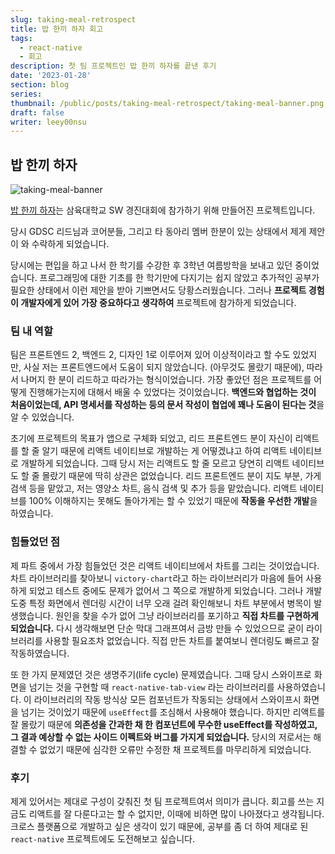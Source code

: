 ```yaml
---
slug: taking-meal-retrospect
title: 밥 한끼 하자 회고
tags:
  - react-native
  - 회고
description: 첫 팀 프로젝트인 밥 한끼 하자를 끝낸 후기
date: '2023-01-28'
section: blog
series:
thumbnail: /public/posts/taking-meal-retrospect/taking-meal-banner.png
draft: false
writer: leey00nsu
---
```


## 밥 한끼 하자

![taking-meal-banner](/public/posts/taking-meal-retrospect/taking-meal-banner.png)

[밥 한끼 하자](https://github.com/leey00nsu/TakingMeal)는 삼육대학교 SW 경진대회에 참가하기 위해 만들어진 프로젝트입니다.

당시 GDSC 리드님과 코어분들, 그리고 타 동아리 멤버 한분이 있는 상태에서 제게 제안이 와 수락하게 되었습니다.

당시에는 편입을 하고 나서 한 학기를 수강한 후 3학년 여름방학을 보내고 있던 중이었습니다. 프로그래밍에 대한 기초를 한 학기만에 다지기는 쉽지 않았고 추가적인 공부가 필요한 상태에서 이런 제안을 받아 기쁘면서도 당황스러웠습니다. 그러나 **프로젝트 경험이 개발자에게 있어 가장 중요하다고 생각하여** 프로젝트에 참가하게 되었습니다.

### 팀 내 역할

팀은 프론트엔드 2, 백엔드 2, 디자인 1로 이루어져 있어 이상적이라고 할 수도 있었지만, 사실 저는 프론트엔드에서 도움이 되지 않았습니다. (아무것도 몰랐기 때문에), 따라서 나머지 한 분이 리드하고 따라가는 형식이었습니다.
가장 좋았던 점은 프로젝트를 어떻게 진행해가는지에 대해서 배울 수 있었다는 것이었습니다. **백엔드와 협업하는 것이 처음이었는데, API 명세서를 작성하는 등의 문서 작성이 협업에 꽤나 도움이 된다는 것**을 알 수 있었습니다.

초기에 프로젝트의 목표가 앱으로 구체화 되었고, 리드 프론트엔드 분이 자신이 리액트를 할 줄 알기 때문에 리액트 네이티브로 개발하는 게 어떻겠냐고 하여 리액트 네이티브로 개발하게 되었습니다. 그때 당시 저는 리액트도 할 줄 모르고 당연히 리액트 네이티브도 할 줄 몰랐기 때문에 딱히 상관은 없었습니다. 리드 프론트엔드 분이 지도 부분, 가게 검색 등을 맡았고, 저는 영양소 차트, 음식 검색 및 추가 등을 맡았습니다. 리액트 네이티브를 100% 이해하지는 못해도 돌아가게는 할 수 있었기 때문에 **작동을 우선한 개발**을 하였습니다.

### 힘들었던 점

제 파트 중에서 가장 힘들었던 것은 리액트 네이티브에서 차트를 그리는 것이었습니다. 차트 라이브러리를 찾아보니 `victory-chart`라고 하는 라이브러리가 마음에 들어 사용하게 되었고 테스트 중에도 문제가 없어서 그 쪽으로 개발하게 되었습니다. 그러나 개발 도중 특정 화면에서 렌더링 시간이 너무 오래 걸려 확인해보니 차트 부분에서 병목이 발생했습니다. 원인을 찾을 수가 없어 그냥 라이브러리를 포기하고 **직접 차트를 구현하게 되었습니다.** 다시 생각해보면 단순 막대 그래프여서 금방 만들 수 있었으므로 굳이 라이브러리를 사용할 필요조차 없었습니다. 직접 만든 차트를 붙여보니 렌더링도 빠르고 잘 작동하였습니다.

또 한 가지 문제였던 것은 생명주기(life cycle) 문제였습니다. 그때 당시 스와이프로 화면을 넘기는 것을 구현할 때 `react-native-tab-view` 라는 라이브러리를 사용하였습니다. 이 라이브러리의 작동 방식상 모든 컴포넌트가 작동되는 상태에서 스와이프시 화면을 넘기는 것이었기 때문에 `useEffect`를 조심해서 사용해야 했습니다. 하지만 리액트를 잘 몰랐기 때문에 **의존성을 간과한 채 한 컴포넌트에 무수한 useEffect를 작성하였고, 그 결과 예상할 수 없는 사이드 이펙트와 버그를 가지게 되었습니다.** 당시의 저로서는 해결할 수 없었기 때문에 심각한 오류만 수정한 채 프로젝트를 마무리하게 되었습니다.

### 후기

제게 있어서는 제대로 구성이 갖춰진 첫 팀 프로젝트여서 의미가 큽니다. 회고를 쓰는 지금도 리액트를 잘 다룬다고는 할 수 없지만, 이때에 비하면 많이 나아졌다고 생각됩니다. 크로스 플랫폼으로 개발하고 싶은 생각이 있기 때문에, 공부를 좀 더 하여 제대로 된 `react-native` 프로젝트에도 도전해보고 싶습니다.
